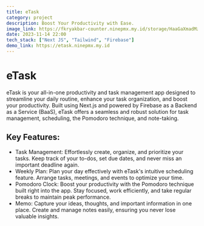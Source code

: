 ```yaml
---
title: eTask
category: project
description: Boost Your Productivity with Ease.
image_link: https://fkryakbar-counter.ninepmx.my.id/storage/HaaGaXmadMzrpH6yLbsMSIXtsSRRhnfbOiwy1ECN.png
date: 2023-11-14 22:00
tech_stack: ["Next JS", "Tailwind", "Firebase"]
demo_link: https://etask.ninepmx.my.id
---
```


# eTask

eTask is your all-in-one productivity and task management app designed to streamline your daily routine, enhance your task organization, and boost your productivity. Built using Next.js and powered by Firebase as a Backend as a Service (BaaS), eTask offers a seamless and robust solution for task management, scheduling, the Pomodoro technique, and note-taking.

## Key Features:

- Task Management: Effortlessly create, organize, and prioritize your tasks. Keep track of your to-dos, set due dates, and never miss an important deadline again.
- Weekly Plan: Plan your day effectively with eTask's intuitive scheduling feature. Arrange tasks, meetings, and events to optimize your time.
- Pomodoro Clock: Boost your productivity with the Pomodoro technique built right into the app. Stay focused, work efficiently, and take regular breaks to maintain peak performance.
- Memo: Capture your ideas, thoughts, and important information in one place. Create and manage notes easily, ensuring you never lose valuable insights.
